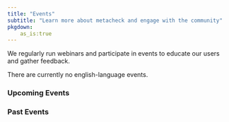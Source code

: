 ```yaml
---
title: "Events"
subtitle: "Learn more about metacheck and engage with the community"
pkgdown:
    as_is:true
---
```


We regularly run webinars and participate in events to educate our users and gather feedback.

<div class="alert alert-info" role="alert">
  There are currently no english-language events.
</div>


### Upcoming Events


### Past Events

